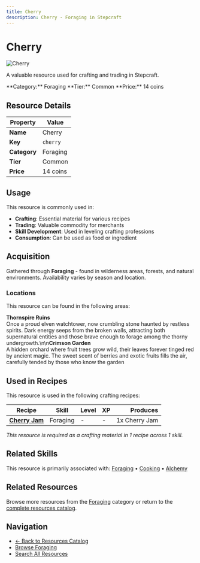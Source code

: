 ```yaml
---
title: Cherry
description: Cherry - Foraging in Stepcraft
---
```


# Cherry

<div className="flex items-start gap-6 mb-8">
  <div className="flex-shrink-0">
    <img src="/assets/resources/foraging/cherry.png" alt="Cherry" className="w-24 h-24 border rounded-lg" />
  </div>
  <div className="flex-1">
    <div className="space-y-2">
      <p className="text-lg text-muted-foreground">A valuable resource used for crafting and trading in Stepcraft.</p>
      <div className="flex flex-wrap gap-4 text-sm">
        <span className="px-2 py-1 bg-blue-100 dark:bg-blue-900 rounded-md">
          **Category:** Foraging
        </span>
        <span className="px-2 py-1 bg-gray-100 dark:bg-gray-900 rounded-md">
          **Tier:** Common
        </span>
        <span className="px-2 py-1 bg-green-100 dark:bg-green-900 rounded-md">
          **Price:** 14 coins
        </span>
      </div>
    </div>
  </div>
</div>

## Resource Details

| Property | Value |
|----------|-------|
| **Name** | Cherry |
| **Key** | `cherry` |
| **Category** | Foraging |
| **Tier** | Common |
| **Price** | 14 coins |


## Usage

This resource is commonly used in:

- **Crafting**: Essential material for various recipes
- **Trading**: Valuable commodity for merchants
- **Skill Development**: Used in leveling crafting professions
- **Consumption**: Can be used as food or ingredient



## Acquisition

Gathered through **Foraging** - found in wilderness areas, forests, and natural environments. Availability varies by season and location.

### Locations

This resource can be found in the following areas:

**Thornspire Ruins**  
Once a proud elven watchtower, now crumbling stone haunted by restless spirits. Dark energy seeps from the broken walls, attracting both supernatural entities and those brave enough to forage among the thorny undergrowth.\n\n**Crimson Garden**  
A hidden orchard where fruit trees grow wild, their leaves forever tinged red by ancient magic. The sweet scent of berries and exotic fruits fills the air, carefully tended by those who know the garden


## Used in Recipes

This resource is used in the following crafting recipes:

| Recipe | Skill | Level | XP | Produces |
|--------|-------|-------|----|---------:|
| **[Cherry Jam](/docs/items/individual/cherry_jam)** | Foraging | - | - | 1x Cherry Jam |

*This resource is required as a crafting material in 1 recipe across 1 skill.*


## Related Skills

This resource is primarily associated with: [Foraging](/docs/skills/individual/foraging) • [Cooking](/docs/skills/individual/cooking) • [Alchemy](/docs/skills/individual/alchemy)

## Related Resources

Browse more resources from the [Foraging](/docs/resources#foraging) category or return to the [complete resources catalog](/docs/resources).

## Navigation

- [← Back to Resources Catalog](/docs/resources)
- [Browse Foraging](/docs/resources#foraging)
- [Search All Resources](/search)
